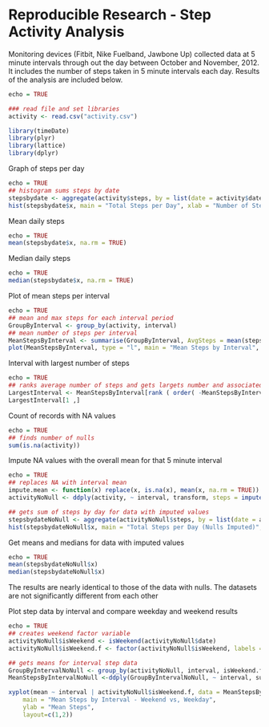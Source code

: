 # Reproducible Research - Step Activity Analysis 

Monitoring devices (Fitbit, Nike Fuelband, Jawbone Up) collected data at 5 minute intervals through out the day between October and November, 2012.  It includes the number of steps taken in 5 minute intervals each day.  Results of the analysis are included below.


```{r}
echo = TRUE

### read file and set libraries
activity <- read.csv("activity.csv")

library(timeDate)
library(plyr)
library(lattice)
library(dplyr)
```


Graph of steps per day

```{r}
echo = TRUE
## histogram sums steps by date
stepsbydate <- aggregate(activity$steps, by = list(date = activity$date), FUN = sum)
hist(stepsbydate$x, main = "Total Steps per Day", xlab = "Number of Steps")
```


Mean daily steps

```{r}
echo = TRUE
mean(stepsbydate$x, na.rm = TRUE)
```


Median daily steps

``` {r}
echo = TRUE
median(stepsbydate$x, na.rm = TRUE)
```


Plot of mean steps per interval

```{r}
echo = TRUE
## mean and max steps for each interval period
GroupByInterval <- group_by(activity, interval)
## mean number of steps per interval
MeanStepsByInterval <- summarise(GroupByInterval, AvgSteps = mean(steps, na.rm = TRUE))
plot(MeanStepsByInterval, type = "l", main = "Mean Steps by Interval", xlab = "Interval", ylab = "Mean Steps")
```


Interval with largest number of steps

```{r}
echo = TRUE
## ranks average number of steps and gets largets number and associated interval
LargestInterval <- MeanStepsByInterval[rank ( order( -MeanStepsByInterval$AvgSteps, MeanStepsByInterval$interval )) , ]
LargestInterval[1 ,]
```


Count of records with NA values

```{r}
echo = TRUE
## finds number of nulls
sum(is.na(activity))
```


Impute NA values with the overall mean for that 5 minute interval

```{r}
echo = TRUE
## replaces NA with interval mean
impute.mean <- function(x) replace(x, is.na(x), mean(x, na.rm = TRUE))
activityNoNull <- ddply(activity, ~ interval, transform, steps = impute.mean(steps))

## gets sum of steps by day for data with imputed values
stepsbydateNoNull <- aggregate(activityNoNull$steps, by = list(date = activityNoNull$date), FUN = sum)
hist(stepsbydateNoNull$x, main = "Total Steps per Day (Nulls Imputed)", xlab = "Number of Steps")
```


Get means and medians for data with imputed values

```{r}
echo = TRUE
mean(stepsbydateNoNull$x)
median(stepsbydateNoNull$x)
```


The results are nearly identical to those of the data with nulls.  The datasets are not significantly different from each other



Plot step data by interval and compare weekday and weekend results

```{r}
echo = TRUE
## creates weekend factor variable
activityNoNull$isWeekend <- isWeekend(activityNoNull$date)
activityNoNull$isWeekend.f <- factor(activityNoNull$isWeekend, labels = c("Weekday", "Weekend"))

## gets means for interval step data
GroupByIntervalNoNull <- group_by(activityNoNull, interval, isWeekend.f)
MeanStepsByIntervalNoNull <-ddply(GroupByIntervalNoNull, ~ interval, summarise, mean = mean(steps))

xyplot(mean ~ interval | activityNoNull$isWeekend.f, data = MeanStepsByIntervalNoNull, type = "l", 
    main = "Mean Steps by Interval - Weekend vs, Weekday", 
    ylab = "Mean Steps",  
    layout=c(1,2))

```
